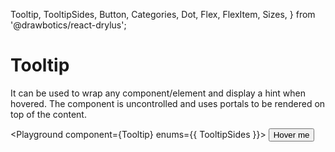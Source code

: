   Tooltip,
  TooltipSides,
  Button,
  Categories,
  Dot,
  Flex,
  FlexItem,
  Sizes,
} from '@drawbotics/react-drylus';



# Tooltip
It can be used to wrap any component/element and display a hint when hovered. The component is uncontrolled and uses portals to be rendered on top of the content.

<Playground component={Tooltip} enums={{ TooltipSides }}>
<Flex vSpacing={Sizes.LARGE}>
  <FlexItem>
    <Tooltip message="I am a tooltip">
      <Button category={Categories.BRAND}>Hover me</Button>
    </Tooltip>
  </FlexItem>
  <FlexItem>
    <Tooltip message="I am another tooltip">
      <Dot category={Categories.SUCCESS} />
    </Tooltip>
  </FlexItem>
</Flex>
</Playground>
